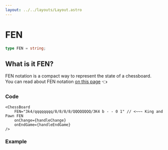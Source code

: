 ```yaml
---
layout: ../../layouts/Layout.astro
---
```



# FEN

```ts
type FEN = string;
```

## What is it FEN?
FEN notation is a compact way to represent the state of a chessboard. <br/>
You can read about FEN notation [on this page](https://en.wikipedia.org/wiki/Forsyth%E2%80%93Edwards_Notation) 👈

### Code
```tsx
<ChessBoard 
    FEN="3k4/qqqqqqqq/8/8/8/8/QQQQQQQQ/3K4 b - - 0 1" // <~~~ King and Pawn FEN
    onChange={handleChange}
    onEndGame={handleEndGame}
/>
```
### Example
<div class="component-preview">
    <ChessBoardClonsFEN client:load />
</div>

